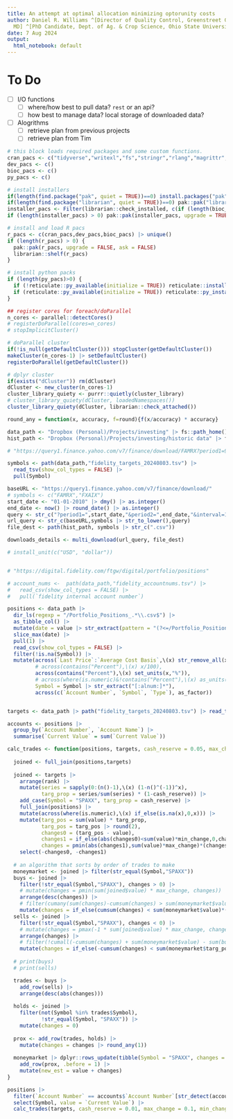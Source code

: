 ```yaml
---
title: An attempt at optimal allocation minimizing optorunity costs
author: Daniel R. Williams ^[Director of Quality Control, Greenstreet Growers, Lothian,
  MD] ^[PhD Candidate, Dept. of Ag. & Crop Science, Ohio State University, Columbus,  Ohio]
date: 7 Aug 2024
output:
  html_notebook: default
---
```


# To Do

- [ ] I/O functions
  - [ ] where/how best to pull data? `rest` or an api?
  - [ ] how best to manage data? local storage of downloaded data?
- [ ] Alogrithms
  - [ ] retrieve plan from previous projects
  - [ ] retrieve plan from Tim

```r
# this block loads required packages and some custom functions. 
cran_pacs <- c("tidyverse","writexl","fs","stringr","rlang","magrittr","stats","foreach", "doParallel", "parallel", "fs", "janitor", "stringr","lubridate","forcats", "purrr","multidplyr", "curl", "units") #"rvest", "chromote","httr2"
dev_pacs <- c() 
bioc_pacs <- c()
py_pacs <- c()

# install installers
if(length(find.package("pak", quiet = TRUE))==0) install.packages("pak")
if(length(find.package("librarian", quiet = TRUE))==0) pak::pak("librarian")
installer_pacs <- Filter(librarian::check_installed, c(if (length(bioc_pacs) > 0) "BiocManager", if (length(py_pacs) > 0) "reticulate"))
if (length(installer_pacs) > 0) pak::pak(installer_pacs, upgrade = TRUE)

# install and load R pacs
r_pacs <- c(cran_pacs,dev_pacs,bioc_pacs) |> unique()
if (length(r_pacs) > 0) {
  pak::pak(r_pacs, upgrade = FALSE, ask = FALSE)
  librarian::shelf(r_pacs)
}

# install python packs
if (length(py_pacs)>0) {
  if (!reticulate::py_available(initialize = TRUE)) reticulate::install_python()
  if (reticulate::py_available(initialize = TRUE)) reticulate::py_install(py_pacs)
}

## register cores for foreach/doParallel
n_cores <- parallel::detectCores()
# registerDoParallel(cores=n_cores)
# stopImplicitCluster()

# doParallel cluster
if(!is_null(getDefaultCluster())) stopCluster(getDefaultCluster())
makeCluster(n_cores-1) |> setDefaultCluster()
registerDoParallel(getDefaultCluster())

# dplyr cluster
if(exists("dCluster")) rm(dCluster)
dCluster <- new_cluster(n_cores-1)
cluster_library_quiety <- purrr::quietly(cluster_library)
# cluster_library_quiety(dCluster, loadedNamespaces())
cluster_library_quiety(dCluster, librarian::check_attached())
```

```r

round_any = function(x, accuracy, f=round){f(x/accuracy) * accuracy}

```


```r

data_path <- "Dropbox (Personal)/Projects/investing" |> fs::path_home()
hist_path <- "Dropbox (Personal)/Projects/investing/historic data" |> fs::path_home()

# "https://query1.finance.yahoo.com/v7/finance/download/FAMRX?period1=938179800&period2=1723135605&interval=1d&events=history&includeAdjustedClose=true"

symbols <- path(data_path,"fidelity_targets_20240803.tsv") |> 
  read_tsv(show_col_types = FALSE) |>
  pull(Symbol)

baseURL <- "https://query1.finance.yahoo.com/v7/finance/download/"
# symbols <- c("FAMRX","FXAIX")
start_date <- "01-01-2010" |> dmy() |> as.integer()
end_date <- now() |> round_date() |> as.integer()
query <- str_c("?period1=",start_date,"&period2=",end_date,"&interval=1d&events=history&includeAdjustedClose=true")
url_query <- str_c(baseURL,symbols |> str_to_lower(),query)
file_dest <- path(hist_path, symbols |> str_c(".csv"))

downloads_details <- multi_download(url_query, file_dest)

```

```r

# install_unit(c("USD", "dollar"))


# "https://digital.fidelity.com/ftgw/digital/portfolio/positions"

# account_nums <-  path(data_path,"fidelity_accountnums.tsv") |> 
#   read_csv(show_col_types = FALSE) |>
#   pull(`fidelity internal account number`)

positions <- data_path |> 
  dir_ls(regexp = "/Portfolio_Positions_.*\\.csv$") |>
  as_tibble_col() |>
  mutate(date = value |> str_extract(pattern = "(?<=/Portfolio_Positions_).*(?=\\.csv$)") |> mdy()) |>
  slice_max(date) |>
  pull(1) |>
  read_csv(show_col_types = FALSE) |>
  filter(!is.na(Symbol)) |>
  mutate(across(`Last Price`:`Average Cost Basis`,\(x) str_remove_all(x,"[\\+$%]*") |> as.numeric()),
         # across(contains("Percent"),\(x) x/100),
         across(contains("Percent"),\(x) set_units(x,"%")),
         # across(where(is.numeric)&!contains("Percent"),\(x) as_units(x, "USD")),
         Symbol = Symbol |> str_extract("[:alnum:]*"),
         across(c(`Account Number`, `Symbol`, `Type`), as_factor))


targets <- data_path |> path("fidelity_targets_20240803.tsv") |> read_tsv(show_col_types = FALSE)

accounts <- positions |> 
  group_by(`Account Number`, `Account Name`) |>
  summarise(`Current Value` = sum(`Current Value`))

```

```r
calc_trades <- function(positions, targets, cash_reserve = 0.05, max_change = 0.1, min_change = 0.001, sell_buffer = 0.05) {
  
  joined <- full_join(positions,targets)
  
  joined <- targets |>
    arrange(rank) |>
    mutate(series = sapply(0:(n()-1),\(x) (1-n()^(-1))^x), 
           targ_prop = series/sum(series) * (1-cash_reserve)) |>
    add_case(Symbol = "SPAXX", targ_prop = cash_reserve) |>
    full_join(positions) |>
    mutate(across(where(is.numeric),\(x) if_else(is.na(x),0,x))) |>
    mutate(targ_pos = sum(value) * targ_prop,
           targ_pos = targ_pos |> round(2),
           changes0 = (targ_pos - value),
           changes1 = if_else(abs(changes0)<sum(value)*min_change,0,changes0),
           changes = pmin(abs(changes1),sum(value)*max_change)*(changes1/abs(changes1))) |>
    select(-changes0, -changes1)
  
  # an algorithm that sorts by order of trades to make
  moneymarket <- joined |> filter(str_equal(Symbol,"SPAXX"))
  buys <- joined |> 
    filter(!str_equal(Symbol,"SPAXX"), changes > 0) |> 
    # mutate(changes = pmin(sum(joined$value) * max_change, changes)) |>
    arrange(desc(changes)) |>
    # filter(cumany(sum(changes)-cumsum(changes) > sum(moneymarket$value)))
    mutate(changes = if_else(cumsum(changes) < sum(moneymarket$value)*(1-sell_buffer), changes, pmax(0,sum(moneymarket$value)*(1-sell_buffer)-cumsum(changes)+changes) |> pmin(changes)))
  sells <- joined |> 
    filter(!str_equal(Symbol,"SPAXX"), changes < 0) |>
    # mutate(changes = pmax(-1 * sum(joined$value) * max_change, changes)) |> 
    arrange(changes) |>
    # filter(!cumall(-cumsum(changes) + sum(moneymarket$value) - sum(buys$changes) <= sum(moneymarket$targ_pos)))
    mutate(changes = if_else(-cumsum(changes) < sum(moneymarket$targ_pos), changes, pmin(0,-sum(moneymarket$targ_pos)-cumsum(changes)+changes) |> pmax(changes)))
  
  # print(buys)
  # print(sells)

  trades <- buys |>
    add_row(sells) |>
    arrange(desc(abs(changes)))
  
  holds <- joined |> 
    filter(not(Symbol %in% trades$Symbol),
           !str_equal(Symbol, "SPAXX")) |>
    mutate(changes = 0)
  
  prox <- add_row(trades, holds) |>
    mutate(changes = changes |> round_any(1))
  
  moneymarket |> dplyr::rows_update(tibble(Symbol = "SPAXX", changes = -sum(prox$changes))) |>
    add_row(prox, .before = 1) |>
    mutate(new_est = value + changes)
}
```


```r

positions |> 
  filter(`Account Number` == accounts$`Account Number`[str_detect(accounts$`Account Name` |> str_to_lower(),"bda" |> str_to_lower())]) |>
  select(Symbol, value = `Current Value`) |>
  calc_trades(targets, cash_reserve = 0.01, max_change = 0.1, min_change = 0.005)

```


